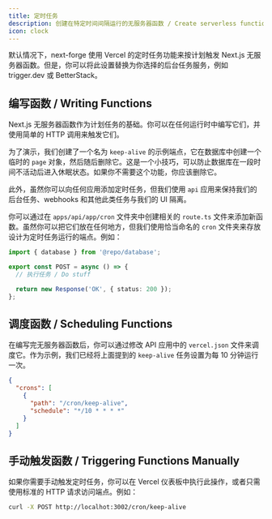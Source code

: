 ```yaml
---
title: 定时任务
description: 创建在特定时间间隔运行的无服务器函数 / Create serverless functions that run on specific intervals.
icon: clock
---
```


默认情况下，next-forge 使用 Vercel 的定时任务功能来按计划触发 Next.js 无服务器函数。但是，你可以将此设置替换为你选择的后台任务服务，例如 trigger.dev 或 BetterStack。

## 编写函数 / Writing Functions

Next.js 无服务器函数作为计划任务的基础。你可以在任何运行时中编写它们，并使用简单的 HTTP 调用来触发它们。

为了演示，我们创建了一个名为 `keep-alive` 的示例端点，它在数据库中创建一个临时的 `page` 对象，然后随后删除它。这是一个小技巧，可以防止数据库在一段时间不活动后进入休眠状态。如果你不需要这个功能，你应该删除它。

此外，虽然你可以向任何应用添加定时任务，但我们使用 `api` 应用来保持我们的后台任务、webhooks 和其他此类任务与我们的 UI 隔离。

你可以通过在 `apps/api/app/cron` 文件夹中创建相关的 `route.ts` 文件来添加新函数。虽然你可以把它们放在任何地方，但我们使用恰当命名的 `cron` 文件夹来存放设计为定时任务运行的端点。例如：

```ts apps/api/app/cron/[your-function]/route.ts
import { database } from '@repo/database';

export const POST = async () => {
  // 执行任务 / Do stuff

  return new Response('OK', { status: 200 });
};
```

## 调度函数 / Scheduling Functions

在编写完无服务器函数后，你可以通过修改 API 应用中的 `vercel.json` 文件来调度它。作为示例，我们已经将上面提到的 `keep-alive` 任务设置为每 10 分钟运行一次。

```json apps/api/vercel.json
{
  "crons": [
    {
      "path": "/cron/keep-alive",
      "schedule": "*/10 * * * *"
    }
  ]
}
```

## 手动触发函数 / Triggering Functions Manually

如果你需要手动触发定时任务，你可以在 Vercel 仪表板中执行此操作，或者只需使用标准的 HTTP 请求访问端点。例如：

```sh Terminal
curl -X POST http://localhot:3002/cron/keep-alive
```
